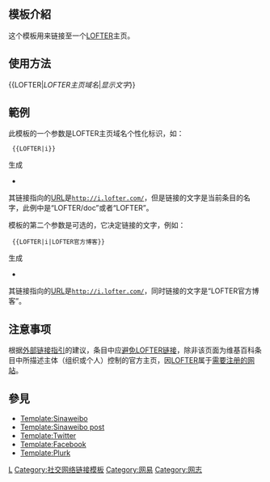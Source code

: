 <includeonly><!-- 在這裡加入模板的保護標識 --></includeonly><noinclude>{{Documentation subpage}}</noinclude>
<!-- 在本行下編輯模板說明 -->
== 模板介紹 ==
这个模板用来链接至一个[[LOFTER]]主页。

== 使用方法 ==
<nowiki>{{LOFTER|</nowiki>''LOFTER主页域名''<nowiki>|</nowiki>''显示文字''<nowiki>}}</nowiki>

== 範例 ==
此模板的一个参数是LOFTER主页域名个性化标识，如：

  <nowiki>{{LOFTER|i}}</nowiki>
生成
*{{LOFTER|i}}

其链接指向的[[URL]]是<tt>http://i.lofter.com/</tt>，但是链接的文字是当前条目的名字，此例中是“LOFTER/doc”或者“LOFTER”。

模板的第二个参数是可选的，它决定链接的文字，例如：

  <nowiki>{{LOFTER|i|LOFTER官方博客}}</nowiki>
生成
*{{LOFTER|i|LOFTER官方博客}}

其链接指向的[[URL]]是<tt>http://i.lofter.com/</tt>，同时链接的文字是“LOFTER官方博客”。

== 注意事项 ==
根据[[Wikipedia:外部链接|外部链接指引]]的建议，条目中应[[WP:外部链接#正常情况下应避免的链接|避免LOFTER链接]]，除非该页面为维基百科条目中所描述主体（组织或个人）控制的官方主页，因[[LOFTER]]属于[[Wikipedia:外部链接#需要注册的网站|需要注册的网站]]。

== 參見 ==
*[[Template:Sinaweibo]]
*[[Template:Sinaweibo post]]
*[[Template:Twitter]]
*[[Template:Facebook]]
*[[Template:Plurk]]

<includeonly>
[[Category:外部资源模板|L]]
[[Category:社交网络链接模板]]
[[Category:网易]]
[[Category:网志]]
</includeonly>